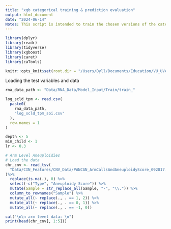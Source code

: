 ```yaml
---
title: "xgb categorical training & prediction evaluation"
output: html_document
date: "2024-06-14"
Notes: This script is intended to train the chosen versions of the categorical xgboost models on the RNA data and evaluate their performance based on the class AUC metrics.
---
```


```r
library(dplyr)
library(readr)
library(tidyverse)
library(xgboost)
library(caret)
library(caTools)
```

```r
knitr::opts_knit$set(root.dir = "/Users/Dyll/Documents/Education/VU_UVA/Internship/Epigenetics/Janssen_Group-UMCUtrecht/Main_Project")
```

Loading the test variables and data
```r
rna_data_path <- "Data/RNA_Data/Model_Input/Train/train_"

log_scld_tpm <- read.csv(
  paste0(
    rna_data_path,
    "log_scld_tpm_soi.csv"
  ),
  row.names = 1
)

depth <- 5
min_child <- 1
lr <- 0.3

# Arm Level Aneuploidies
# Load the data
chr_cnv <- read_tsv(
  "Data/CIN_Features/CNV_Data/PANCAN_ArmCallsAndAneuploidyScore_092817.txt"
)%>% 
  replace(is.na(.), 0) %>%
  select(-c("Type", "Aneuploidy Score")) %>%
  mutate(Sample = str_replace_all(Sample, "-", "\\.")) %>% 
  column_to_rownames("Sample") %>%
  mutate_all(~ replace(., . == 1, 2)) %>% 
  mutate_all(~ replace(., . == 0, 1)) %>% 
  mutate_all(~ replace(., . == -1, 0))

cat("\n\n arm level data: \n")
print(head(chr_cnv[, 1:5]))
```


